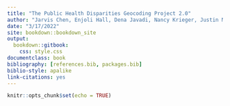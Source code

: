 ```yaml
---
title: "The Public Health Disparities Geocoding Project 2.0"
author: "Jarvis Chen, Enjoli Hall, Dena Javadi, Nancy Krieger, Justin Morgan, Christian Testa (alphabetic order by last name)"
date: "3/17/2022"
site: bookdown::bookdown_site
output: 
  bookdown::gitbook:
    css: style.css
documentclass: book
bibliography: [references.bib, packages.bib]
biblio-style: apalike
link-citations: yes
---
```


```r
knitr::opts_chunk$set(echo = TRUE)
```